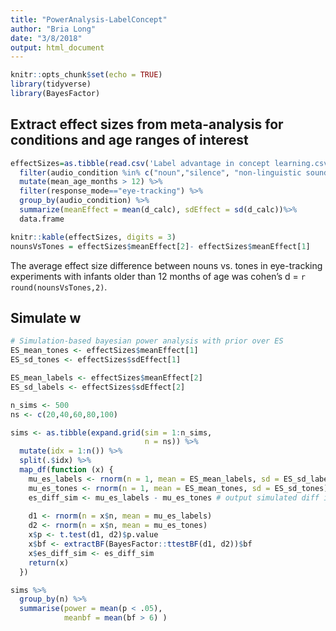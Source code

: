 ```yaml
---
title: "PowerAnalysis-LabelConcept"
author: "Bria Long"
date: "3/8/2018"
output: html_document
---
```


```r
knitr::opts_chunk$set(echo = TRUE)
library(tidyverse)
library(BayesFactor)
```

## Extract effect sizes from meta-analysis for conditions and age ranges of interest

```r
effectSizes=as.tibble(read.csv('Label advantage in concept learning.csv')) %>%
  filter(audio_condition %in% c("noun","silence", "non-linguistic sound")) %>%
  mutate(mean_age_months > 12) %>%
  filter(response_mode=="eye-tracking") %>%
  group_by(audio_condition) %>%
  summarize(meanEffect = mean(d_calc), sdEffect = sd(d_calc))%>%
  data.frame

knitr::kable(effectSizes, digits = 3)
nounsVsTones = effectSizes$meanEffect[2]- effectSizes$meanEffect[1]
```

The average effect size difference between nouns vs. tones in eye-tracking experiments with infants older than 12 months of age was cohen's d = `r round(nounsVsTones,2)`.

## Simulate w

```r
# Simulation-based bayesian power analysis with prior over ES
ES_mean_tones <- effectSizes$meanEffect[1]
ES_sd_tones <- effectSizes$sdEffect[1]

ES_mean_labels <- effectSizes$meanEffect[2]
ES_sd_labels <- effectSizes$sdEffect[2]

n_sims <- 500
ns <- c(20,40,60,80,100)

sims <- as.tibble(expand.grid(sim = 1:n_sims, 
                              n = ns)) %>%
  mutate(idx = 1:n()) %>%
  split(.$idx) %>%
  map_df(function (x) {
    mu_es_labels <- rnorm(n = 1, mean = ES_mean_labels, sd = ES_sd_labels)
    mu_es_tones <- rnorm(n = 1, mean = ES_mean_tones, sd = ES_sd_tones)
    es_diff_sim <- mu_es_labels - mu_es_tones # output simulated diff in effect size - labels vs. tones
    
    d1 <- rnorm(n = x$n, mean = mu_es_labels)
    d2 <- rnorm(n = x$n, mean = mu_es_tones)
    x$p <- t.test(d1, d2)$p.value
    x$bf <- extractBF(BayesFactor::ttestBF(d1, d2))$bf
    x$es_diff_sim <- es_diff_sim
    return(x)
  })

sims %>%
  group_by(n) %>%
  summarise(power = mean(p < .05), 
            meanbf = mean(bf > 6) )


```

